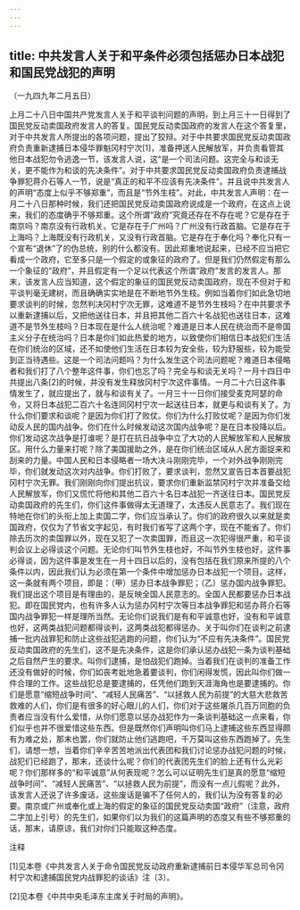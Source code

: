 ```yaml
---
---
---
```

title: 中共发言人关于和平条件必须包括惩办日本战犯和国民党战犯的声明
---




（一九四九年二月五日）

上月二十八日中国共产党发言人关于和平谈判问题的声明，到上月三十一日得到了国民党反动卖国政府发言人的答复。国民党反动卖国政府的发言人在这个答复里，对于中共发言人所提出的各项问题，提出了狡辩。对于中共要求国民党反动卖国政府负责重新逮捕日本侵华罪魁冈村宁次[1]，准备押送人民解放军，并负责看管其他日本战犯勿令逃逸一节，该发言人说，这“是一个司法问题。这完全与和谈无关，更不能作为和谈的先决条件”。对于中共要求国民党反动卖国政府负责逮捕战争罪犯蒋介石等人一节，说是“真正的和平不应该有先决条件”。并且说中共发言人的声明“态度上似乎不够郑重”，而且是“节外生枝”。对此，中共发言人声明：在一月二十八日那种时候，我们还把国民党反动卖国政府说成是一个政府，在这点上说来，我们的态度确乎不够郑重。这个所谓“政府”究竟还存在不存在呢？它是存在于南京吗？南京没有行政机关。它是存在于广州吗？广州没有行政首脑。它是存在于上海吗？上海既没有行政机关，又没有行政首脑。它是存在于奉化吗？奉化只有一个宣布“退休”了的伪总统，别的什么都没有。因此郑重地说起来，已经不应当把它看成一个政府，它至多只是一个假定的或象征的政府了。但是我们仍然假定有那么一个象征的“政府”，并且假定有一个足以代表这个所谓“政府”发言的发言人。那末，该发言人应当知道，这个假定的象征的国民党反动卖国政府，现在不但对于和平谈判毫无建树，而且确确实实地是在不断地节外生枝。例如当着你们如此急切地要求谈判的时候，忽然判决冈村宁次无罪，这难道不是节外生枝吗？在中共要求予以重新逮捕以后，又把他送往日本，并且把其他二百六十名战犯也送往日本，这难道不是节外生枝吗？日本现在是什么人统治呢？难道是日本人民在统治而不是帝国主义分子在统治吗？日本是你们如此热爱的地方，以致使你们相信日本战犯们生活在你们统治的区域，还不如使他们生活在日本较为安全些，较为舒服些，较为能受到正当待遇些。这是一个司法问题吗？为什么发生这个司法问题呢？难道日本侵略者和我们打了八个整年这件事，你们也忘了吗？完全与和谈无关吗？一月十四日中共提出八条[2]的时候，并没有发生释放冈村宁次这件事情。一月二十六日这件事情发生了，就应提出了，就与和谈有关了。一月三十一日你们接受麦克阿瑟的命令，又将日本战犯二百六十名连同冈村宁次一起送往日本，就更与和谈有关了。为什么你们要求和谈呢？是因为你们打了败仗。你们为什么打败仗呢？是因为你们发动反人民的国内战争。你们在什么时候发动这次国内战争呢？是在日本投降以后。你们发动这次战争是打谁呢？是打在抗日战争中立了大功的人民解放军和人民解放区。用什么力量来打呢？除了美国援助之外，是在你们统治区域从人民方面捉来和刮来的力量。中国人民和日本侵略者一场大决斗刚刚完毕，一个对外战争刚刚完毕，你们就发动这次对内战争。你们打败了，要求谈判，忽然又宣告日本首要战犯冈村宁次无罪。我们刚刚向你们提出抗议，要求你们重新监禁冈村宁次并准备交给人民解放军，你们又慌忙将他和其他二百六十名日本战犯一齐送往日本。国民党反动卖国政府的先生们，你们这件事做得太无道理了，太违反人民意志了。我们现在特地在你们的头衔上加上卖国二字，你们应当承认了。你们的政府很久以来就是卖国政府，仅仅为了节省文字起见，有时我们省写了这两个字，现在不能省了。你们除去历次的卖国罪以外，现在又犯了一次卖国罪，而且这一次犯得很严重，和平谈判会议上必得谈这个问题。无论你们叫节外生枝也好，不叫节外生枝也好，这件事必得谈，因为这件事是发生在一月十四日以后的，没有包括在我们原来所提的八个条件以内，因此我们认为必须在第一个条件中增加惩办日本战犯一个项目。这样，这一条就有两个项目，即是：（甲）惩办日本战争罪犯；（乙）惩办国内战争罪犯。我们提出这个项目是有理由的，是反映全国人民意志的。全国人民都要惩办日本战犯。即在国民党内，也有许多人认为惩办冈村宁次等日本战争罪犯和惩办蒋介石等国内战争罪犯一样是理所当然。无论你们说我们是有和平诚意也好，没有和平诚意也好，这两类战犯问题都得谈判，这两类战犯都得惩办。关于叫你们在谈判之前逮捕一批内战罪犯和防止这些战犯逃跑的问题，你们认为“不应有先决条件”。国民党反动卖国政府的先生们，这不是先决条件，这是你们承认惩办战犯一条为谈判基础之后自然产生的要求。叫你们逮捕，是怕战犯们跑掉。当着我们在谈判的准备工作还没有做好的时候，你们如丧考妣地急着要谈判，你们闲得发慌，因此叫你们做一件合理的工作。这些战犯总是要逮捕的，任凭他们跑到天涯海角也是要逮捕的。你们是愿意“缩短战争时间”、“减轻人民痛苦”、“以拯救人民为前提”的大慈大悲救苦救难的人们，你们是有很多的好心眼儿的人们，你们对于这些屠杀几百万同胞的负责者应当没有什么爱惜，从你们愿意以惩办战犯作为一条谈判基础这一点来看，你们似乎也并不很爱惜这些东西。但是既然你们声明叫你们马上逮捕这些东西显得颇有为难之处，那末也罢，你们就防止他们逃跑吧，千万莫叫这些东西跑掉了。先生们，请想一想，当着你们辛辛苦苦地派出代表团和我们讨论惩办战犯问题的时候，战犯们已经跑了，那末，还谈什么呢？你们的代表团先生们的脸上还有什么光彩呢？你们那样多的“和平诚意”从何表现呢？怎么可以证明先生们是真的愿意“缩短战争时间”、“减轻人民痛苦”、“以拯救人民为前提”，而没有一点儿假呢？此外，该发言人还说了许多废话，这些废话是骗不了任何人的，我们认为没有答复的必要。南京或广州或奉化或上海的假定的象征的国民党反动卖国“政府”（注意，政府二字加上引号）的先生们，如果你们以为我们的这篇声明的态度又有些不够郑重的话，那末，请原谅，我们对你们只能取这种态度。

注释

[1]见本卷《中共发言人关于命令国民党反动政府重新逮捕前日本侵华军总司令冈村宁次和逮捕国民党内战罪犯的谈话》注〔3〕。

[2]见本卷《中共中央毛泽东主席关于时局的声明》。